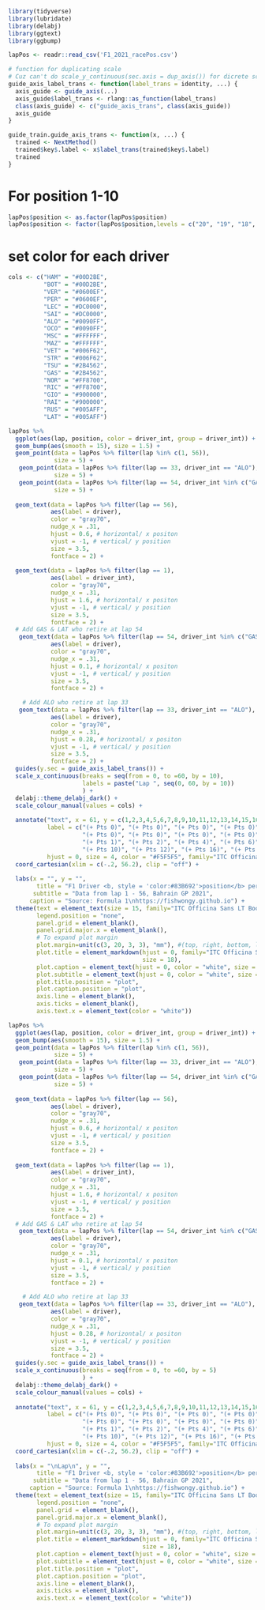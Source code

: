 ```r
library(tidyverse)
library(lubridate)
library(delabj)
library(ggtext)
library(ggbump)
```

```r
lapPos <- readr::read_csv('F1_2021_racePos.csv')
```

```r
# function for duplicating scale
# Cuz can't do scale_y_continuous(sec.axis = dup_axis()) for dicrete scale
guide_axis_label_trans <- function(label_trans = identity, ...) {
  axis_guide <- guide_axis(...)
  axis_guide$label_trans <- rlang::as_function(label_trans)
  class(axis_guide) <- c("guide_axis_trans", class(axis_guide))
  axis_guide
}

guide_train.guide_axis_trans <- function(x, ...) {
  trained <- NextMethod()
  trained$key$.label <- x$label_trans(trained$key$.label)
  trained
}
```

# For position 1-10
```r
lapPos$position <- as.factor(lapPos$position)
lapPos$position <- factor(lapPos$position,levels = c("20", "19", "18", "17", "16", "15", "14", "13", "12", "11", "10", "9", "8", "7", "6", "5", "4", "3", "2", "1"))
```

# set color for each driver
```r
cols <- c("HAM" = "#00D2BE", 
          "BOT" = "#00D2BE", 
          "VER" = "#0600EF", 
          "PER" = "#0600EF",
          "LEC" = "#DC0000",
          "SAI" = "#DC0000",
          "ALO" = "#0090FF",
          "OCO" = "#0090FF",
          "MSC" = "#FFFFFF",
          "MAZ" = "#FFFFFF",
          "VET" = "#006F62",
          "STR" = "#006F62",
          "TSU" = "#2B4562",
          "GAS" = "#2B4562",
          "NOR" = "#FF8700",
          "RIC" = "#FF8700",
          "GIO" = "#900000",
          "RAI" = "#900000",
          "RUS" = "#005AFF",
          "LAT" = "#005AFF")
```

```r
lapPos %>% 
  ggplot(aes(lap, position, color = driver_int, group = driver_int)) +
  geom_bump(aes(smooth = 15), size = 1.5) +
  geom_point(data = lapPos %>% filter(lap %in% c(1, 56)),
             size = 5) +
   geom_point(data = lapPos %>% filter(lap == 33, driver_int == "ALO"),
             size = 5) +
   geom_point(data = lapPos %>% filter(lap == 54, driver_int %in% c("GAS", "LAT")),
             size = 5) +
  
  geom_text(data = lapPos %>% filter(lap == 56),
            aes(label = driver),
            color = "gray70",
            nudge_x = .31,
            hjust = 0.6, # horizontal/ x positon
            vjust = -1, # vertical/ y position
            size = 3.5,
            fontface = 2) +
  
  geom_text(data = lapPos %>% filter(lap == 1),
            aes(label = driver_int),
            color = "gray70",
            nudge_x = .31,
            hjust = 1.6, # horizontal/ x positon
            vjust = -1, # vertical/ y position
            size = 3.5,
            fontface = 2) +
  # Add GAS & LAT who retire at lap 54
   geom_text(data = lapPos %>% filter(lap == 54, driver_int %in% c("GAS", "LAT")),
            aes(label = driver),
            color = "gray70",
            nudge_x = .31,
            hjust = 0.1, # horizontal/ x positon
            vjust = -1, # vertical/ y position
            size = 3.5,
            fontface = 2) +

    # Add ALO who retire at lap 33
   geom_text(data = lapPos %>% filter(lap == 33, driver_int == "ALO"),
            aes(label = driver),
            color = "gray70",
            nudge_x = .31,
            hjust = 0.28, # horizontal/ x positon
            vjust = -1, # vertical/ y position
            size = 3.5,
            fontface = 2) +  
  guides(y.sec = guide_axis_label_trans()) +
  scale_x_continuous(breaks = seq(from = 0, to =60, by = 10), 
                     labels = paste("Lap ", seq(0, 60, by = 10))
                     ) +
  delabj::theme_delabj_dark() +
  scale_colour_manual(values = cols) +
  
  annotate("text", x = 61, y = c(1,2,3,4,5,6,7,8,9,10,11,12,13,14,15,16,17,18,19,20), 
           label = c("(+ Pts 0)", "(+ Pts 0)", "(+ Pts 0)", "(+ Pts 0)", "(+ Pts 0)", 
                     "(+ Pts 0)", "(+ Pts 0)", "(+ Pts 0)", "(+ Pts 0)", "(+ Pts 0)", 
                     "(+ Pts 1)", "(+ Pts 2)", "(+ Pts 4)", "(+ Pts 6)", "(+ Pts 8)", 
                     "(+ Pts 10)", "(+ Pts 12)", "(+ Pts 16)", "(+ Pts 18)", "(+ Pts 25)"), 
           hjust = 0, size = 4, color = "#F5F5F5", family="ITC Officina Sans LT Book")  +
  coord_cartesian(xlim = c(-.2, 56.2), clip = "off") +
  
  labs(x = "", y = "",
        title = "F1 Driver <b, style = 'color:#83B692'>position</b> per lap",
       subtitle = "Data from lap 1 - 56, Bahrain GP 2021",
      caption = "Source: Formula 1\nhttps://fishwongy.github.io") +
  theme(text = element_text(size = 15, family="ITC Officina Sans LT Book"),
        legend.position = "none",
        panel.grid = element_blank(),
        panel.grid.major.x = element_blank(),
        # To expand plot margin
        plot.margin=unit(c(3, 20, 3, 3), "mm"), #(top, right, bottom, left)
        plot.title = element_markdown(hjust = 0, family="ITC Officina Sans LT Bold", 
                                      size = 18),
        plot.caption = element_text(hjust = 0, color = "white", size = 12),
        plot.subtitle = element_text(hjust = 0, color = "white", size = 12),
        plot.title.position = "plot",
        plot.caption.position = "plot",
        axis.line = element_blank(),
        axis.ticks = element_blank(),
        axis.text.x = element_text(color = "white"))
```

```r
lapPos %>% 
  ggplot(aes(lap, position, color = driver_int, group = driver_int)) +
  geom_bump(aes(smooth = 15), size = 1.5) +
  geom_point(data = lapPos %>% filter(lap %in% c(1, 56)),
             size = 5) +
   geom_point(data = lapPos %>% filter(lap == 33, driver_int == "ALO"),
             size = 5) +
   geom_point(data = lapPos %>% filter(lap == 54, driver_int %in% c("GAS", "LAT")),
             size = 5) +
  
  geom_text(data = lapPos %>% filter(lap == 56),
            aes(label = driver),
            color = "gray70",
            nudge_x = .31,
            hjust = 0.6, # horizontal/ x positon
            vjust = -1, # vertical/ y position
            size = 3.5,
            fontface = 2) +
  
  geom_text(data = lapPos %>% filter(lap == 1),
            aes(label = driver_int),
            color = "gray70",
            nudge_x = .31,
            hjust = 1.6, # horizontal/ x positon
            vjust = -1, # vertical/ y position
            size = 3.5,
            fontface = 2) +
  # Add GAS & LAT who retire at lap 54
   geom_text(data = lapPos %>% filter(lap == 54, driver_int %in% c("GAS", "LAT")),
            aes(label = driver),
            color = "gray70",
            nudge_x = .31,
            hjust = 0.1, # horizontal/ x positon
            vjust = -1, # vertical/ y position
            size = 3.5,
            fontface = 2) +

    # Add ALO who retire at lap 33
   geom_text(data = lapPos %>% filter(lap == 33, driver_int == "ALO"),
            aes(label = driver),
            color = "gray70",
            nudge_x = .31,
            hjust = 0.28, # horizontal/ x positon
            vjust = -1, # vertical/ y position
            size = 3.5,
            fontface = 2) +  
  guides(y.sec = guide_axis_label_trans()) +
  scale_x_continuous(breaks = seq(from = 0, to =60, by = 5)
                     ) +
  delabj::theme_delabj_dark() +
  scale_colour_manual(values = cols) +
  
  annotate("text", x = 61, y = c(1,2,3,4,5,6,7,8,9,10,11,12,13,14,15,16,17,18,19,20), 
           label = c("(+ Pts 0)", "(+ Pts 0)", "(+ Pts 0)", "(+ Pts 0)", "(+ Pts 0)", 
                     "(+ Pts 0)", "(+ Pts 0)", "(+ Pts 0)", "(+ Pts 0)", "(+ Pts 0)", 
                     "(+ Pts 1)", "(+ Pts 2)", "(+ Pts 4)", "(+ Pts 6)", "(+ Pts 8)", 
                     "(+ Pts 10)", "(+ Pts 12)", "(+ Pts 16)", "(+ Pts 18)", "(+ Pts 25)"), 
           hjust = 0, size = 4, color = "#F5F5F5", family="ITC Officina Sans LT Book")  +
  coord_cartesian(xlim = c(-.2, 56.2), clip = "off") +
  
  labs(x = "\nLap\n", y = "",
        title = "F1 Driver <b, style = 'color:#83B692'>position</b> per lap",
       subtitle = "Data from lap 1 - 56, Bahrain GP 2021",
      caption = "Source: Formula 1\nhttps://fishwongy.github.io") +
  theme(text = element_text(size = 15, family="ITC Officina Sans LT Book"),
        legend.position = "none",
        panel.grid = element_blank(),
        panel.grid.major.x = element_blank(),
        # To expand plot margin
        plot.margin=unit(c(3, 20, 3, 3), "mm"), #(top, right, bottom, left)
        plot.title = element_markdown(hjust = 0, family="ITC Officina Sans LT Bold", 
                                      size = 18),
        plot.caption = element_text(hjust = 0, color = "white", size = 12),
        plot.subtitle = element_text(hjust = 0, color = "white", size = 12),
        plot.title.position = "plot",
        plot.caption.position = "plot",
        axis.line = element_blank(),
        axis.ticks = element_blank(),
        axis.text.x = element_text(color = "white"))
```
